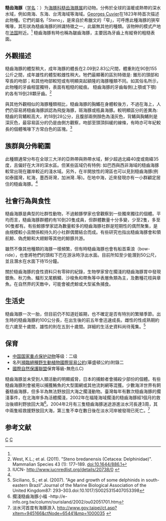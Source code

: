 {{Speciesbox
| taxon = Steno bredanensis
| status = LC
| status_system = iucn3.1
| status_ref = <ref name=iucn>  {{IUCN2010|version=2010.3| assessors = Hammond, P.S., Bearzi, G., Bjørge, A.,  Forney, K., Karczmarski, L., Kasuya, T., Perrin, W.F., Scott, M.D., Wang,  J.Y., Wells, R.S. & Wilson, B. | year = 2008 | id = 20738 | title = Steno  bredanensis |downloaded = 2010-9-14}}</ref>
| image = rough_toothed_dolphin.jpg
| image_caption = 糙齿海豚, from the NOAA
| image2 = Rough-toothed_dolphin_size.svg
| image2_caption = 对一个一般的人的大小比较
| binomial_authority = (Lesson, 1828)<ref name='id574'>{{cite web| url =http://www.bioinfo.cn/db05/BjdwSpecies.php?action=view&id=574| title =糙齿海豚| work =《中国动物物种编目数据库》| publisher =中国科学院微生物研究所| author =中国科学院动物研究所| accessdate =2009-03-27| deadurl =yes| archiveurl =https://web.archive.org/web/20160305060737/http://www.bioinfo.cn/db05/BjdwSpecies.php?action=view&id=574| archivedate =2016-03-05}}</ref>
| range_map = cetacea_range_map_Rough-toothed Dolphin.PNG
| range_map_caption = 糙齿海豚分布区域（蓝色）
}}

'''糙齿海豚'''（[[学名|学名]]：{{lang|la|''Steno bredanensis''}}）为[[海豚科|海豚科]][[糙齿海豚属|糙齿海豚属]]的动物。分佈於全球的溫暖或熱帶的深水水域，例如南海、东海、台湾海域等海域。[[Georges_Cuvier|Georges Cuvier]]在1823年時首次描述此物種。它們的屬名「Steno」，是來自於希臘文的「窄」，可呼應此種海豚的狹窄嘴喙，其形狀為糙齒海豚的辨識特徵之一，此屬無其他的種類。该物种的模式产地在[[法国|法国]]附近。<ref name='id574'/> 糙齒海豚有時也稱為皺齒海豚，主要因為牙齒上有縱脊的粗糙表面。

== 外觀描述 ==
糙齒海豚的體型稍大，成年海豚的體長在2.09到2.83公尺間，體重則在90到155公斤之間，成年雄性的體型較雌性稍大。牠們最顯著的區別特徵是: 錐形的頭部和窄長的吻部；和其他吻部較短或有明顯突起額隆的海豚種類不同。如其俗名所示，此物種的牙齒相當獨特，表面有粗糙的縱痕。 糙齒海豚的牙齒每側(上顎或下顎)約各有19到28顆牙齒。<ref>West, K.L.; et al. (2011). "Steno bredanensis (Cetacea: Delphinidae)". Mammalian Species 43 (1): 177–189. doi:10.1644/886.1</ref> 

與其他外觀相似的海豚種類相比，糙齒海豚的胸鰭在身體較後方，不過在海上，人們仍容易將糙齒海豚誤認為飛旋海豚，斑海豚或瓶鼻海豚。較明顯區分的差異為: 糙齒的背鰭較高大，約18到28公分，且腹部兩側顏色為淺灰色，背鰭與胸鰭則是深灰色，最容易區分的仍是由側方觀察，吻部至頭頂斜緩的線條，有時亦可年紀較長的個體嘴喙下方常白色的區塊。<ref name="#1">IUCN- http://www.iucnredlist.org/details/20738/0 {{Wayback|url=http://www.iucnredlist.org/details/20738/0 |date=20160412210252 }}</ref>

== 族群與分佈範圍 ==
此種類通常分布在全球三大洋的亞熱帶與熱帶水域，鮮少超過北緯40度或南緯35度，且偏好在大洋的深水區。但某些區域仍有特例: 如巴西與西非海域的糙齒海豚較常出現在離岸較近的淺水域。另外，在半開放性的灣區也可以見到糙齒海豚(例如泰國灣，紅海，墨西哥灣，加洲灣..等)。在地中海，近來發現亦有一小群顧定居住的糙齒海豚。<ref name="#1"/>

== 社會行為與食性 ==
糙齒海豚是典型的社群性動物，不過鯨豚學家也曾觀察到一些獨來獨往的個體。平均而言，糙齒海豚群體約有10到20隻成員，但群體數量十分多變，少至2隻，多至90隻都有。有些鯨豚學家認為數量較多的糙齒海豚社群是短期性的偶然聚集，是由規模較小且關係較持久的小社群偶爾結合而成。有些研究也指出糙齒海豚會和領航鯨、偽虎鯨和大翅鯨等其他的鯨豚共游。

雖然不像其他種類的海豚一樣頻繁，但有時糙齒海豚也會有船首乘浪（bow-ride），也會將牠們的頭和下巴在游泳時浮出水面。目前所知至少能潛到50公尺，並且潛水在水面下待15分鐘。

關於糙齒海豚的食性資料只有零碎的紀錄，生物學家曾在擱淺的糙齒海豚胃中發現銀魚、秋刀魚、鱷形叉尾鶴鱵、沙梭魚和帶魚等中表層魚類為主，及數種花枝與章魚。在自然界的天敵中，可能會被虎鯨或大型鯊魚捕食。

== 生活史 ==
糙齒海豚一次一胎，但目前仍不知道妊娠期，也不確定是否有特別的繁殖季節。出生時的糙齒海豚約100公分長，在出生後的前五年會迅速成長。雌性的性成熟期約在六歲至十歲間，雄性的則在五到十歲間。詳細的生活史資料尚待蒐集。<ref>Siciliano, S.; et al. (2007). "Age and growth of some delphinids in south-eastern Brazil".Journal of the Marine Biological Association of the United Kingdom87: 293–303.doi:10.1017/S0025315407053398</ref>

== 保育 ==
* [[中國國家重點保護野生動物名錄|中国国家重点保护动物]]等级：二级
* 名列[[瀕臨絕種野生動植物國際貿易公約|瀕臨絕種野生動植物國際貿易公約]](華盛頓公約)附錄二
* [[國際自然保護聯盟|國際自然保護聯盟]]保育等級-無危(LC)

糙齒海豚並未受到人類活動的明顯威脅，日本的捕鯨者會捕殺少部份的個體。有些糙齒海豚則會被用以捕獲鮪魚的大型圍網或其他流刺網等混獲。少數海洋世界有飼養糙齒海豚，但多半為無法野放回大海之擱淺動物。臺灣每年有數次糙齒海豚的擱淺事件，在北海岸多為活體擱淺，2002年在福隆海域擱淺的糙齒海豚經1個月的救治後順利野放回大海<ref> 擱淺糙齒海豚小福 -http://e-info.org.tw/column/ourisland/2002/ou02051701.htm</ref>。2004年2月有三隻糙齒海豚迷途游進淡水河長達3周，其中兩隻經救援野放回大海，第三隻不幸在數日後在淡水河岸被發現已死亡。<ref>淡水河首度有海豚游入 http://www.gov.taipei/ct.asp?xItem=945166&ctNode=65441&mp=1000035 {{Wayback|url=http://www.gov.taipei/ct.asp?xItem=945166&ctNode=65441&mp=1000035 |date=20160305052959 }}</ref>

== 参考文献 ==
{{reflist}}
{{齒鯨小目|D.}}
{{Taxonbar}}
[[Category:糙齿海豚属|C]]
[[Category:1828年描述的动物|C]]